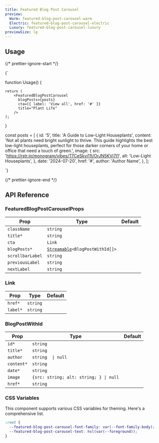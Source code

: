 ```yaml
---
title: Featured Blog Post Carousel
preview:
  Warm: featured-blog-post-carousel-warm
  Electric: featured-blog-post-carousel-electric
  Luxury: featured-blog-post-carousel-luxury
previewSize: lg
---
```


## Usage

{/* prettier-ignore-start */}

<CodeBlock lang="ts">{`

function Usage() {

    return (
        <FeaturedBlogPostCarousel
          blogPosts={posts}
          cta={{ label: 'View all', href: '#' }}
          title="Plant Life"
        />
    );
}

const posts = [
    {
      id: '5',
      title: 'A Guide to Low-Light Houseplants',
      content:
        'Not all plants need bright sunlight to thrive. This guide highlights the best low-light houseplants, perfect for those darker corners of your home or office that need a touch of green.',
      image: {
        src: 'https://rstr.in/monogram/vibes/T7CeSkvi11I/OrJN5KVj7I1',
        alt: 'Low-Light Houseplants',
      },
      date: '2024-07-20',
      href: '#',
      author: 'Author Name',
    },
];

`}
</CodeBlock>

{/* prettier-ignore-end */}

## API Reference

### FeaturedBlogPostCarouselProps

| Prop             | Type                                                                                                         | Default |
| ---------------- | ------------------------------------------------------------------------------------------------------------ | ------- |
| `className`      | `string`                                                                                                     |         |
| `title*`         | `string`                                                                                                     |         |
| `cta`            | `Link` <Tooltip contnet="See Link below"/>                                                                   |         |
| `blogPosts*`     | [`Streamable`](/docs/soul/streamable)`<BlogPostWithId[]>` <Tooltip content="see BlogPostWithId type below"/> |         |
| `scrollbarLabel` | `string`                                                                                                     |         |
| `previousLabel`  | `string`                                                                                                     |         |
| `nextLabel`      | `string`                                                                                                     |         |

### Link

| Prop     | Type     | Default |
| -------- | -------- | ------- |
| `href*`  | `string` |         |
| `label*` | `string` |         |

### BlogPostWithId

| Prop       | Type                                   | Default |
| ---------- | -------------------------------------- | ------- |
| `id*`      | `string`                               |         |
| `title*`   | `string`                               |         |
| `author`   | `string  \| null`                      |
| `content*` | `string`                               |         |
| `date*`    | `string`                               |         |
| `image`    | `{src: string; alt: string; } \| null` |         |
| `href*`    | `string`                               |         |

### CSS Variables

This component supports various CSS variables for theming. Here's a comprehensive list.

```css
:root {
  --featured-blog-post-carousel-font-family: var(--font-family-body);
  --featured-blog-post-carousel-text: hsl(var(--foreground));
}
```
